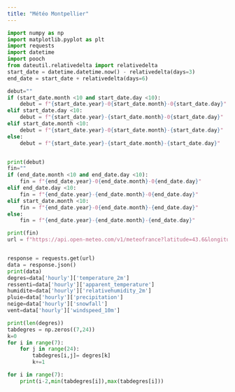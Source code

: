 ```yaml
---
title: "Météo Montpellier"
---
```

```python

import numpy as np
import matplotlib.pyplot as plt
import requests
import datetime
import pooch
from dateutil.relativedelta import relativedelta
start_date = datetime.datetime.now() - relativedelta(days=3)
end_date = start_date + relativedelta(days=6)

debut=""
if (start_date.month <10 and start_date.day <10):
    debut = f"{start_date.year}-0{start_date.month}-0{start_date.day}"
elif start_date.day <10:
    debut = f"{start_date.year}-{start_date.month}-0{start_date.day}"
elif start_date.month <10:
    debut = f"{start_date.year}-0{start_date.month}-{start_date.day}"
else:
    debut = f"{start_date.year}-{start_date.month}-{start_date.day}"


print(debut)
fin=""
if (end_date.month <10 and end_date.day <10):
    fin = f"{end_date.year}-0{end_date.month}-0{end_date.day}"
elif end_date.day <10:
    fin = f"{end_date.year}-{end_date.month}-0{end_date.day}"
elif start_date.month <10:
    fin = f"{end_date.year}-0{end_date.month}-{end_date.day}"
else:
    fin = f"{end_date.year}-{end_date.month}-{end_date.day}"

print(fin)
url = f"https://api.open-meteo.com/v1/meteofrance?latitude=43.6&longitude=3.8833&hourly=temperature_2m,relativehumidity_2m,apparent_temperature,precipitation,rain,snowfall,windspeed_10m,windspeed_20m,temperature_20m&start_date={debut}&end_date={fin}"


response = requests.get(url)
data = response.json()
print(data)
degres=data['hourly']['temperature_2m']
ressenti=data['hourly']['apparent_temperature']
humidite=data['hourly']['relativehumidity_2m']
pluie=data['hourly']['precipitation']
neige=data['hourly']['snowfall']
vent=data['hourly']['windspeed_10m']

print(len(degres))
tabdegres = np.zeros((7,24))
k=0
for i in range(7):
    for j in range(24):
        tabdegres[i,j]= degres[k]
        k+=1

for i in range(7):
    print(i-2,min(tabdegres[i]),max(tabdegres[i]))

```
